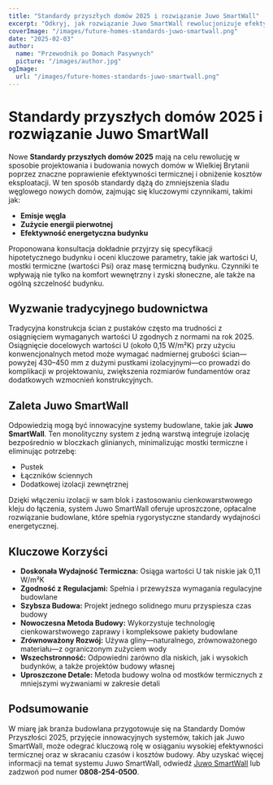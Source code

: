 ```yaml
---
title: "Standardy przyszłych domów 2025 i rozwiązanie Juwo SmartWall"
excerpt: "Odkryj, jak rozwiązanie Juwo SmartWall rewolucjonizuje efektywność termiczną i standardy budowlane dla przyszłych domów."
coverImage: "/images/future-homes-standards-juwo-smartwall.png"
date: "2025-02-03"
author:
  name: "Przewodnik po Domach Pasywnych"
  picture: "/images/author.jpg"
ogImage:
  url: "/images/future-homes-standards-juwo-smartwall.png"
---
```


# Standardy przyszłych domów 2025 i rozwiązanie Juwo SmartWall

Nowe **Standardy przyszłych domów 2025** mają na celu rewolucję w sposobie projektowania i budowania nowych domów w Wielkiej Brytanii poprzez znaczne poprawienie efektywności termicznej i obniżenie kosztów eksploatacji. W ten sposób standardy dążą do zmniejszenia śladu węglowego nowych domów, zajmując się kluczowymi czynnikami, takimi jak:

- **Emisje węgla**
- **Zużycie energii pierwotnej**
- **Efektywność energetyczna budynku**

Proponowana konsultacja dokładnie przyjrzy się specyfikacji hipotetycznego budynku i oceni kluczowe parametry, takie jak wartości U, mostki termiczne (wartości Psi) oraz masę termiczną budynku. Czynniki te wpływają nie tylko na komfort wewnętrzny i zyski słoneczne, ale także na ogólną szczelność budynku.

## Wyzwanie tradycyjnego budownictwa

Tradycyjna konstrukcja ścian z pustaków często ma trudności z osiągnięciem wymaganych wartości U zgodnych z normami na rok 2025. Osiągnięcie docelowych wartości U (około 0,15 W/m²K) przy użyciu konwencjonalnych metod może wymagać nadmiernej grubości ścian—powyżej 430–450 mm z dużymi pustkami izolacyjnymi—co prowadzi do komplikacji w projektowaniu, zwiększenia rozmiarów fundamentów oraz dodatkowych wzmocnień konstrukcyjnych.

## Zaleta Juwo SmartWall

Odpowiedzią mogą być innowacyjne systemy budowlane, takie jak **Juwo SmartWall**. Ten monolityczny system z jedną warstwą integruje izolację bezpośrednio w bloczkach glinianych, minimalizując mostki termiczne i eliminując potrzebę:

- Pustek
- Łączników ściennych
- Dodatkowej izolacji zewnętrznej

Dzięki włączeniu izolacji w sam blok i zastosowaniu cienkowarstwowego kleju do łączenia, system Juwo SmartWall oferuje uproszczone, opłacalne rozwiązanie budowlane, które spełnia rygorystyczne standardy wydajności energetycznej.

## Kluczowe Korzyści

- **Doskonała Wydajność Termiczna:** Osiąga wartości U tak niskie jak 0,11 W/m²K
- **Zgodność z Regulacjami:** Spełnia i przewyższa wymagania regulacyjne budowlane
- **Szybsza Budowa:** Projekt jednego solidnego muru przyspiesza czas budowy
- **Nowoczesna Metoda Budowy:** Wykorzystuje technologię cienkowarstwowego zaprawy i kompleksowe pakiety budowlane
- **Zrównoważony Rozwój:** Używa gliny—naturalnego, zrównoważonego materiału—z ograniczonym zużyciem wody
- **Wszechstronność:** Odpowiedni zarówno dla niskich, jak i wysokich budynków, a także projektów budowy własnej
- **Uproszczone Detale:** Metoda budowy wolna od mostków termicznych z mniejszymi wyzwaniami w zakresie detali

## Podsumowanie

W miarę jak branża budowlana przygotowuje się na Standardy Domów Przyszłości 2025, przyjęcie innowacyjnych systemów, takich jak Juwo SmartWall, może odegrać kluczową rolę w osiąganiu wysokiej efektywności termicznej oraz w skracaniu czasów i kosztów budowy. Aby uzyskać więcej informacji na temat systemu Juwo SmartWall, odwiedź [Juwo SmartWall](http://www.Juwo-SmartWall.co.uk) lub zadzwoń pod numer **0808-254-0500**.